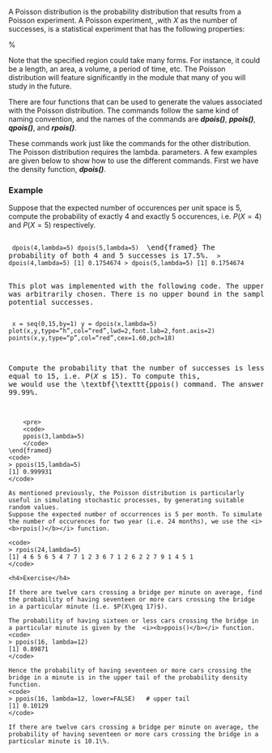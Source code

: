 

\subsection{The Poisson Distribution}

A Poisson distribution is the probability distribution that results from a Poisson experiment. A Poisson experiment, ,with $X$ as the number of successes, is a statistical experiment that has the following properties: 

%\subsubsection{Attributes of a Poisson Experiment}

\begin{itemize}
	\item The experiment results in outcomes that can be classified as successes or failures.
	\item The average number of successes ($\lambda$ or lambda) that occurs in a specified region is known.
	\item The probability that a success will occur is proportional to the size of the region.
	\item The probability that a success will occur in an extremely small region is virtually zero. 
\end{itemize}

Note that the specified region could take many forms. For instance, it could be a length, an area, a volume, a period of time, etc. The Poisson distribution will feature significantly in the \textbf{\textit{Stochastic Processes}} module that many of you will study in the future.

There are four functions that can be used to generate the values associated with the Poisson distribution. 
The commands follow the same kind of naming convention, and the names of the commands are <i><b>dpois()</b></i>, <i><b>ppois()</b></i>, <i><b>qpois()</b></i>, and <i><b>rpois()</b></i>.

These commands work just like the commands for the other distribution. The Poisson distribution requires the lambda. parameters. A few examples are given below to show how to use the different commands. First we have the density function, <i><b>dpois()</b></i>.

### Example
Suppose that the expected number of occurences per unit space is 5, compute the probability of exactly 4 and exactly 5 occurences, i.e. $P(X = 4)$ and $P(X = 5)$ respectively.

<pre>
<code>
dpois(4,lambda=5)
dpois(5,lambda=5)
</code>
\end{framed}
The probability of both 4 and 5 successes is 17.5\%.
<code>
> dpois(4,lambda=5)
[1] 0.1754674
> dpois(5,lambda=5)
[1] 0.1754674
</code>

\begin{center}
	\includegraphics[scale=0.50]{dpoisPlot}
	% \caption{Some function f(x) evaluated at x=1}
\end{center}

This plot was implemented with the following \texttt{R} code.
The upper limit of 15 was arbitrarily chosen. There is no upper bound in the sample space of potential successes.
<pre>
<code>
x = seq(0,15,by=1)
y = dpois(x,lambda=5)
plot(x,y,type="h",col="red",lwd=2,font.lab=2,font.axis=2)
points(x,y,type="p",col="red",cex=1.60,pch=18)
</code>

Compute the probability that the number of successes is less than or equal to 15, i.e. $P(X \leq 15)$. To compute this, we would use the \textbf{\texttt{ppois()</b></i> command. The answer is 99.99\%.
		
		<pre>
		<code>
		ppois(3,lambda=5)
		</code>
	\end{framed}
	<code>
	> ppois(15,lambda=5)
	[1] 0.999931
	</code>
	
	As mentioned previously, the Poisson distribution is particularly useful in simulating stochastic processes, by generating suitable random values.
	Suppose the expected number of occurrences is 5 per month. To simulate the number of occurences for two year (i.e. 24 months), we use the <i><b>rpois()</b></i> function.
	
	<code>
	> rpois(24,lambda=5)
	[1] 4 6 5 6 5 4 7 7 1 2 3 6 7 1 2 6 2 2 7 9 1 4 5 1
	</code>
	
	<h4>Exercise</h4>
	
	If there are twelve cars crossing a bridge per minute on average, find the probability of having seventeen or more cars crossing the bridge in a particular minute (i.e. $P(X\geq 17)$). 
	
	The probability of having sixteen or less cars crossing the bridge in a particular minute is given by the  <i><b>ppois()</b></i> function. 
	<code>
	> ppois(16, lambda=12)   
	[1] 0.89871 
	</code>
	
	Hence the probability of having seventeen or more cars crossing the bridge in a minute is in the upper tail of the probability density function. 
	<code>
	> ppois(16, lambda=12, lower=FALSE)   # upper tail 
	[1] 0.10129 
	</code>
	
	If there are twelve cars crossing a bridge per minute on average, the probability of having seventeen or more cars crossing the bridge in a particular minute is 10.1\%. 

